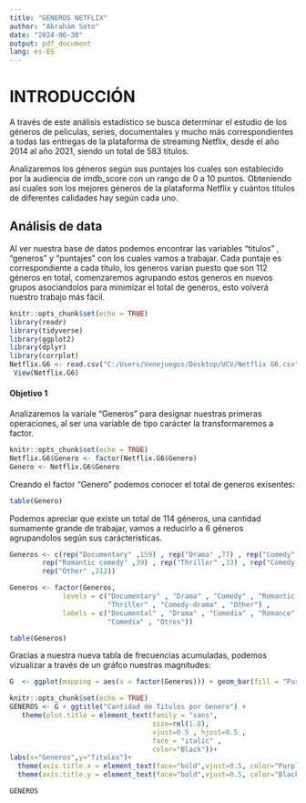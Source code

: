 ```yaml
---
title: "GÉNEROS NETFLIX"
author: "Abrahám Soto"
date: "2024-06-30"
output: pdf_document
lang: es-ES
---
```



\pagebreak

# INTRODUCCIÓN

A través de este análisis estadístico se busca determinar el estudio de los géneros de peliculas, series, documentales y mucho más correspondientes a todas las entregas de la plataforma de streaming Netflix, desde el año 2014 al año 2021, siendo un total de 583 titulos.

Analizaremos los géneros según sus puntajes los cuales son establecido por la audiencia de imdb_score con un rango de 0 a 10 puntos. Obteniendo así cuales son los mejores géneros de la plataforma Netflix y cuántos titulos de diferentes calidades hay según cada uno.

## Análisis de data

Al ver nuestra base de datos podemos encontrar las variables "titulos" , "generos" y "puntajes" con los cuales vamos a trabajar. Cada puntaje es correspondiente a cada titulo, los generos varían puesto que son 112 géneros en total, comenzaremos agrupando estos generos en nuevos grupos asociandolos para minimizar el total de generos, esto volverá nuestro trabajo más fácil.


```r
knitr::opts_chunk$set(echo = TRUE)
library(readr)
library(tidyverse)
library(ggplot2)
library(dplyr)
library(corrplot)
Netflix.G6 <- read.csv("C:/Users/Venejuegos/Desktop/UCV/Netflix G6.csv", sep=";")
 View(Netflix.G6) 
```


#### Objetivo 1


Analizaremos la variale "Generos" para designar nuestras primeras operaciones, al ser una variable de tipo carácter la transformaremos a factor.

```r
knitr::opts_chunk$set(echo = TRUE)
Netflix.G6$Genero <- factor(Netflix.G6$Genero)
Genero <- Netflix.G6$Genero
```

Creando el factor "Genero" podemos conocer el total de generos exisentes:

```r
table(Genero)
```

Podemos apreciar que existe un total de 114 géneros, una cantidad sumamente grande de trabajar, vamos a reducirlo a 6 géneros agrupandolos según sus carácteristicas.

```r
Generos <- c(rep("Documentary" ,159) , rep("Drama" ,77) , rep("Comedy" ,49) , 
        rep("Romantic comedy" ,39) , rep("Thriller" ,33) , rep("Comedy-drama" ,14) ,
        rep("Other" ,212))
```

```r
Generos <- factor(Generos,
             levels = c("Documentary" , "Drama" , "Comedy" , "Romantic comedy" , 
                        "Thriller" , "Comedy-drama" , "Other") ,
             labels = c("Documental" , "Drama" , "Comedia" , "Romance" , "Thriller" ,
                        "Comedia" , "Otros"))

```

\pagebreak

```r
table(Generos)
```
Gracias a nuestra nueva tabla de frecuencias acumuladas, podemos vizualizar a través de un gráfco nuestras magnitudes:

```r
G  <- ggplot(mapping = aes(x = factor(Generos))) + geom_bar(fill = "Purple") + coord_flip()
```

```r
knitr::opts_chunk$set(echo = TRUE)
GENEROS <- G + ggtitle("Cantidad de Titulos por Genero") +
   theme(plot.title = element_text(family = "sans", 
                                   size=rel(1.8),
                                   vjust=0.5 , hjust=0.5 ,
                                   face = "italic" ,
                                   color="Black"))+
labs(x="Generos",y="Titulos")+
  theme(axis.title.x = element_text(face="bold",vjust=0.5, color="Purple", size=rel(1.5)))+
  theme(axis.title.y = element_text(face="bold",vjust=0.5, color="Black", size=rel(1.5)))
```

```r
GENEROS
```

